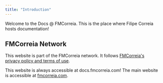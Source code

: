 ```yaml
---
title: "Introduction"
---
```


Welcome to the Docs @ FMCorreia. This is the place where Filipe Correia hosts documentation!  

## FMCorreia Network
This website is part of the FMCorreia network. It follows [FMCorreia's privacy policy and terms of use](fmcorreia.com/privacy).   

This website is always accessible at docs.fmcorreia.com! The main website is accessible at [fmcorreia.com](fmcorreia.com).  
